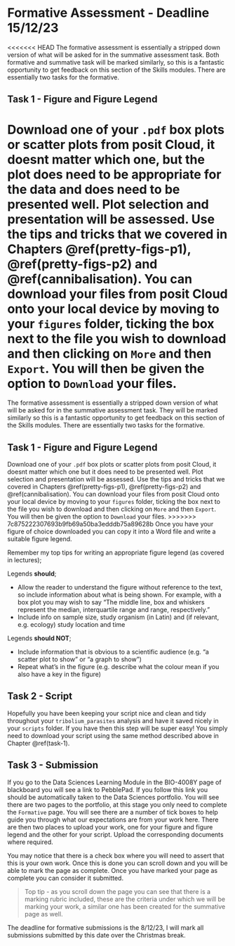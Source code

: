 # Formative Assessment - Deadline 15/12/23 {#formative}

<<<<<<< HEAD
The formative assessment is essentially a stripped down version of what will be asked for in the summative assessment task. Both formative and summative task will be marked similarly, so this is a fantastic opportunity to get feedback on this section of the Skills modules. There are essentially two tasks for the formative.

## Task 1 - Figure and Figure Legend {#task-1}

Download one of your `.pdf` box plots or scatter plots from posit Cloud, it doesnt matter which one, but the plot does need to be appropriate for the data and does need to be presented well. Plot selection and presentation will be assessed. Use the tips and tricks that we covered in Chapters \@ref(pretty-figs-p1), \@ref(pretty-figs-p2) and \@ref(cannibalisation). You can download your files from posit Cloud onto your local device by moving to your `figures` folder, ticking the box next to the file you wish to download and then clicking on `More` and then `Export`. You will then be given the option to `Download` your files. 
=======
The formative assessment is essentially a stripped down version of what will be asked for in the summative assessment task. They will be marked similarly so this is a fantastic opportunity to get feedback on this section of the Skills modules. There are essentially two tasks for the formative.

## Task 1 - Figure and Figure Legend {#task-1}

Download one of your `.pdf` box plots or scatter plots from posit Cloud, it doesnt matter which one but it does need to be presented well. Plot selection and presentation will be assessed. Use the tips and tricks that we covered in Chapters \@ref(pretty-figs-p1), \@ref(pretty-figs-p2) and \@ref(cannibalisation). You can download your files from posit Cloud onto your local device by moving to your `figures` folder, ticking the box next to the file you wish to download and then clicking on `More` and then `Export`. You will then be given the option to `Download` your files. 
>>>>>>> 7c875222307693b9fb69a50ba3edddb75a89628b
Once you have your figure of choice downloaded you can copy it into a Word file and write a suitable figure legend. 

Remember my top tips for writing an appropriate figure legend (as covered in lectures);

Legends **should**; 

* Allow the reader to understand the figure without reference to the text, so include information about what is being shown. For example, with a box plot you may wish to say "The middle line, box and whiskers represent the median, interquartile range and range, respectively."
* Include info on sample size, study organism (in Latin) and (if relevant, e.g. ecology) study location and time

Legends **should NOT**;

* Include information that is obvious to a scientific audience (e.g. “a scatter plot to show” or “a graph to show”)
* Repeat what’s in the figure (e.g. describe what the colour mean if you also have a key in the figure)

## Task 2 - Script

Hopefully you have been keeping your script nice and clean and tidy throughout your `tribolium_parasites` analysis and have it saved nicely in your `scripts` folder. If you have then this step will be super easy! You simply need to download your script using the same method described above in Chapter \@ref(task-1).

## Task 3 - Submission

If you go to the Data Sciences Learning Module in the BIO-4008Y page of blackboard you will see a link to PebblePad. If you follow this link you should be automatically taken to the Data Sciences portfolio. You will see there are two pages to the portfolio, at this stage you only need to complete the `Formative` page. You will see there are a number of tick boxes to help guide you through what our expectations are from your work here. There are then two places to upload your work, one for your figure and figure legend and the other for your script. Upload the corresponding documents where required. 

You may notice that there is a check box where you will need to assert that this is your own work. Once this is done you can scroll down and you will be able to mark the page as complete. Once you have marked your page as complete you can consider it submitted. 

> Top tip - as you scroll down the page you can see that there is a marking rubric included, these are the criteria under which we will be marking your work, a similar one has been created for the summative page as well. 

The deadline for formative submissions is the 8/12/23, I will mark all submissions submitted by this date over the Christmas break.

